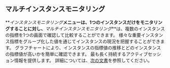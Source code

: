 ## マルチインスタンスモニタリング

**_インスタンスモニタリング_**メニューは、1つのインスタンスだけをモニタリングすることに対し、**_マルチインスタンスモニタリング_**は、複数のインスタンスの指標を1つの画面で確認して比較することができます。 様々な重要インスタンス指標をグループ化した値を通じてインスタンスの現況を把握することができます。 グラフチャートにより、インスタンスの指標値の推移とどのインスタンスの指標値が高いかを簡単に確認できます。 最も長く持続するアクティブセッション情報を提供します。 詳細については、[次の文書](multi-instance-monitoring)を参照してください。
